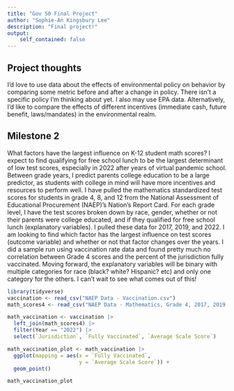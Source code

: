 ```yaml
---
title: "Gov 50 Final Project"
author: "Sophie-An Kingsbury Lee"
description: "Final project!"
output:
    self_contained: false
---
```




## Project thoughts

I'd love to use data about the effects of environmental policy on behavior by comparing some metric before and after a change in policy. There isn't a specific policy I'm thinking about yet. I also may use EPA data. Alternatively, I'd like to compare the effects of different incentives (immediate cash, future benefit, laws/mandates) in the environmental realm.

## Milestone 2
What factors have the largest influence on K-12 student math scores? I expect to find qualifying for free school lunch to be the largest determinant of low test scores, especially in 2022 after years of virtual pandemic school. Between grade years, I predict parents college education to be a large predictor, as students with college in mind will have more incentives and resources to perform well. I have pulled the mathematics standardized test scores for students in grade 4, 8, and 12 from the National Assessment of Educational Procurement (NAEP)'s Nation's Report Card. For each grade level, I have the test scores broken down by race, gender, whether or not their parents were college educated, and if they qualified for free school lunch (explanatory variables). I pulled these data for 2017, 2019, and 2022. I am looking to find which factor has the largest influence on test scores (outcome variable) and whether or not that factor changes over the years. I did a sample run using vaccination rate data and found pretty much no correlation between Grade 4 scores and the percent of the jurisdiction fully vaccinated. Moving forward, the explanatory variables will be binary with multiple categories for race (black? white? Hispanic? etc) and only one category for the others. I can't wait to see what comes out of this!


```r
library(tidyverse)
vaccination <- read_csv("NAEP Data - Vaccination.csv")
math_scores4 <- read_csv("NAEP Data - Mathematics, Grade 4, 2017, 2019, 2022.csv")

math_vaccination <- vaccination |> 
  left_join(math_scores4) |>
  filter(Year == "2022") |>
  select(`Jurisdiction`, `Fully Vaccinated`, `Average Scale Score`)

math_vaccination_plot <- math_vaccination |>
  ggplot(mapping = aes(x = `Fully Vaccinated`,
                       y = `Average Scale Score`)) +
  geom_point()

math_vaccination_plot
```


